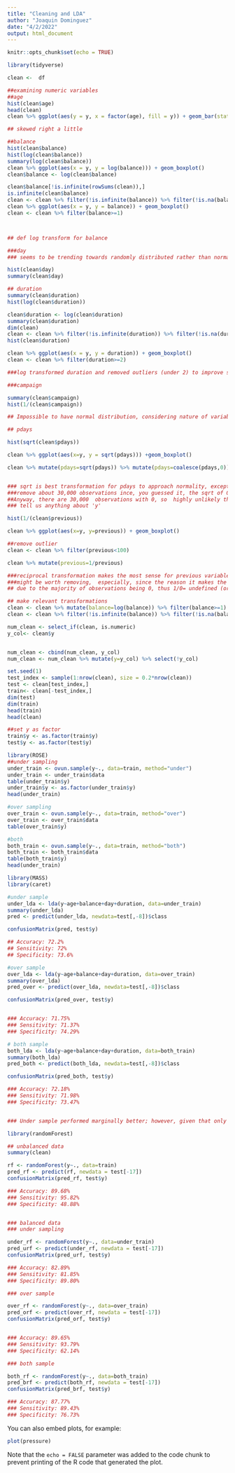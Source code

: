 ```yaml
---
title: "Cleaning and LDA"
author: "Joaquin Dominguez"
date: "4/2/2022"
output: html_document
---
```


```r
knitr::opts_chunk$set(echo = TRUE)
```


```r
library(tidyverse)

clean <-  df
```


```r
##examining numeric variables
##age
hist(clean$age)
head(clean)
clean %>% ggplot(aes(y = y, x = factor(age), fill = y)) + geom_bar(stat='identity')

## skewed right a little
```


```r
##balance
hist(clean$balance)
hist(log(clean$balance))
summary(log(clean$balance))
clean %>% ggplot(aes(x = y, y = log(balance))) + geom_boxplot()
clean$balance <- log(clean$balance)

clean$balance[!is.infinite(rowSums(clean)),]
is.infinite(clean$balance)
clean <- clean %>% filter(!is.infinite(balance)) %>% filter(!is.na(balance))
clean %>% ggplot(aes(x = y, y = balance)) + geom_boxplot()
clean <- clean %>% filter(balance>=1)



## def log transform for balance

```


```r
###day
### seems to be trending towards randomly distributed rather than normal, but it'll survive

hist(clean$day)
summary(clean$day)
```


```r
## duration
summary(clean$duration)
hist(log(clean$duration))

clean$duration <- log(clean$duration)
summary(clean$duration)
dim(clean)
clean <- clean %>% filter(!is.infinite(duration)) %>% filter(!is.na(duration))
hist(clean$duration)

clean %>% ggplot(aes(x = y, y = duration)) + geom_boxplot()
clean <- clean %>% filter(duration>=2)

###log transformed duration and removed outliers (under 2) to improve skewness
```


```r
###campaign

summary(clean$campaign)
hist(1/(clean$campaign))

## Impossible to have normal distribution, considering nature of variable, might be worth removing
```


```r
## pdays

hist(sqrt(clean$pdays))

clean %>% ggplot(aes(x=y, y = sqrt(pdays))) +geom_boxplot()

clean %>% mutate(pdays=sqrt(pdays)) %>% mutate(pdays=coalesce(pdays,0)) %>% count(pdays)


### sqrt is best transformation for pdays to approach normality, except it would 
###remove about 30,000 observations ince, you guessed it, the sqrt of 0 is 0. 
##Anyway, there are 30,000  observations with 0, so  highly unlikely this will be able
### tell us anything about 'y'
```


```r
hist(1/(clean$previous))

clean %>% ggplot(aes(x=y, y=previous)) + geom_boxplot()

##remove outlier
clean <- clean %>% filter(previous<100)

clean %>% mutate(previous=1/previous)

###reciprocal transformation makes the most sense for previous variable, but even then, it's not really  normally distributed
###might be worth removing,  especially, since the reason it makes the most sense is bc the 0 is removed,
## due to the majority of observations being 0, thus 1/0= undefined (or in this case, infinity). Traash.
```


```r

## make relevant transformations
clean <- clean %>% mutate(balance=log(balance)) %>% filter(balance>=1) %>% mutate(duration=log(duration)) %>% filter(duration>=2)
clean <- clean %>% filter(!is.infinite(balance)) %>% filter(!is.na(balance)) %>% filter(!is.infinite(duration)) %>% filter(!is.na(duration))


```


```r

num_clean <- select_if(clean, is.numeric)
y_col<- clean$y


num_clean <- cbind(num_clean, y_col)
num_clean <- num_clean %>% mutate(y=y_col) %>% select(!y_col)

set.seed(1)
test_index <- sample(1:nrow(clean), size = 0.2*nrow(clean))
test <- clean[test_index,]
train<- clean[-test_index,]
dim(test)
dim(train)
head(train)
head(clean)

##set y as factor
train$y <- as.factor(train$y)
test$y <- as.factor(test$y)


```

```r
library(ROSE)
##under sampling
under_train <- ovun.sample(y~., data=train, method="under")
under_train <- under_train$data
table(under_train$y)
under_train$y <- as.factor(under_train$y)
head(under_train)

#over sampling
over_train <- ovun.sample(y~., data=train, method="over")
over_train <- over_train$data
table(over_train$y)

#both
both_train <- ovun.sample(y~., data=train, method="both")
both_train <- both_train$data
table(both_train$y)
head(under_train)
```


```r
library(MASS)
library(caret)

#under sample
under_lda <- lda(y~age+balance+day+duration, data=under_train)
summary(under_lda)
pred <- predict(under_lda, newdata=test[,-8])$class

confusionMatrix(pred, test$y)

## Accuracy: 72.2%
## Sensitivity: 72%
## Specificity: 73.6%

#over sample
over_lda <- lda(y~age+balance+day+duration, data=over_train)
summary(over_lda)
pred_over <- predict(over_lda, newdata=test[,-8])$class

confusionMatrix(pred_over, test$y)


### Accuracy: 71.75%
### Sensitivity: 71.37%
### Specificity: 74.29%

# both sample
both_lda <- lda(y~age+balance+day+duration, data=both_train)
summary(both_lda)
pred_both <- predict(both_lda, newdata=test[,-8])$class

confusionMatrix(pred_both, test$y)

### Accuracy: 72.18%
### Sensitivity: 71.98%
### Specificity: 73.47%


### Under sample performed marginally better; however, given that only 4 numeric variables were used (only ones that met LDA assumptions), this method is not the best approach for this given dataset.
```
```r
library(randomForest)

## unbalanced data
summary(clean)

rf <- randomForest(y~., data=train)
pred_rf <- predict(rf, newdata = test[-17])
confusionMatrix(pred_rf, test$y)

### Accuracy: 89.68%
### Sensitivity: 95.82%
### Specificity: 48.88%


### balanced data
### under sampling

under_rf <- randomForest(y~., data=under_train)
pred_urf <- predict(under_rf, newdata = test[-17])
confusionMatrix(pred_urf, test$y)

### Accuracy: 82.89%
### Sensitivity: 81.85%
### Specificity: 89.80%

### over sample

over_rf <- randomForest(y~., data=over_train)
pred_orf <- predict(over_rf, newdata = test[-17])
confusionMatrix(pred_orf, test$y)


### Accuracy: 89.65%
### Sensitivity: 93.79%
### Specificity: 62.14%

### both sample

both_rf <- randomForest(y~., data=both_train)
pred_brf <- predict(both_rf, newdata = test[-17])
confusionMatrix(pred_brf, test$y)

### Accuracy: 87.77%
### Sensitivity: 89.43%
### Specificity: 76.73%

```


You can also embed plots, for example:

```r
plot(pressure)
```

Note that the `echo = FALSE` parameter was added to the code chunk to prevent printing of the R code that generated the plot.
